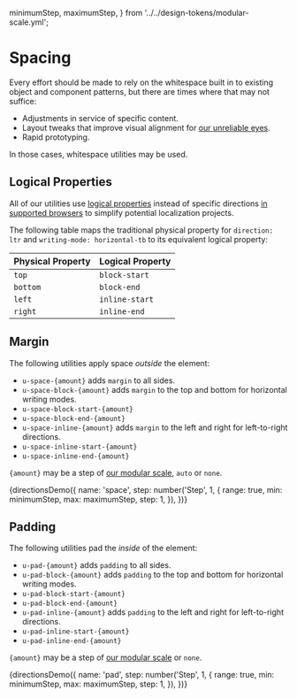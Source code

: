   minimumStep,
  maximumStep,
} from '../../design-tokens/modular-scale.yml';

<Meta title="Utilities/Spacing" decorators={[withKnobs]} />

# Spacing

Every effort should be made to rely on the whitespace built in to existing object and component patterns, but there are times where that may not suffice:

- Adjustments in service of specific content.
- Layout tweaks that improve visual alignment for [our unreliable eyes](https://en.wikipedia.org/wiki/Optical_illusion).
- Rapid prototyping.

In those cases, whitespace utilities may be used.

## Logical Properties

All of our utilities use [logical properties](https://www.w3.org/TR/css-logical-1/) instead of specific directions [in supported browsers](https://caniuse.com/#feat=css-logical-props) to simplify potential localization projects.

The following table maps the traditional physical property for `direction: ltr` and `writing-mode: horizontal-tb` to its equivalent logical property:

| Physical Property | Logical Property |
| ----------------- | ---------------- |
| `top`             | `block-start`    |
| `bottom`          | `block-end`      |
| `left`            | `inline-start`   |
| `right`           | `inline-end`     |

## Margin

The following utilities apply space _outside_ the element:

- `u-space-{amount}` adds `margin` to all sides.
- `u-space-block-{amount}` adds `margin` to the top and bottom for horizontal writing modes.
- `u-space-block-start-{amount}`
- `u-space-block-end-{amount}`
- `u-space-inline-{amount}` adds `margin` to the left and right for left-to-right directions.
- `u-space-inline-start-{amount}`
- `u-space-inline-end-{amount}`

`{amount}` may be a step of [our modular scale](/?path=/docs/design-modular-scale--page), `auto` or `none`.

<Preview>
  <Story name="Margin" height="320px">
    {directionsDemo({
      name: 'space',
      step: number('Step', 1, {
        range: true,
        min: minimumStep,
        max: maximumStep,
        step: 1,
      }),
    })}
  </Story>
</Preview>

## Padding

The following utilities pad the _inside_ of the element:

- `u-pad-{amount}` adds `padding` to all sides.
- `u-pad-block-{amount}` adds `padding` to the top and bottom for horizontal writing modes.
- `u-pad-block-start-{amount}`
- `u-pad-block-end-{amount}`
- `u-pad-inline-{amount}` adds `padding` to the left and right for left-to-right directions.
- `u-pad-inline-start-{amount}`
- `u-pad-inline-end-{amount}`

`{amount}` may be a step of [our modular scale](/?path=/docs/design-modular-scale--page) or `none`.

<Preview>
  <Story name="Padding" height="320px">
    {directionsDemo({
      name: 'pad',
      step: number('Step', 1, {
        range: true,
        min: minimumStep,
        max: maximumStep,
        step: 1,
      }),
    })}
  </Story>
</Preview>
